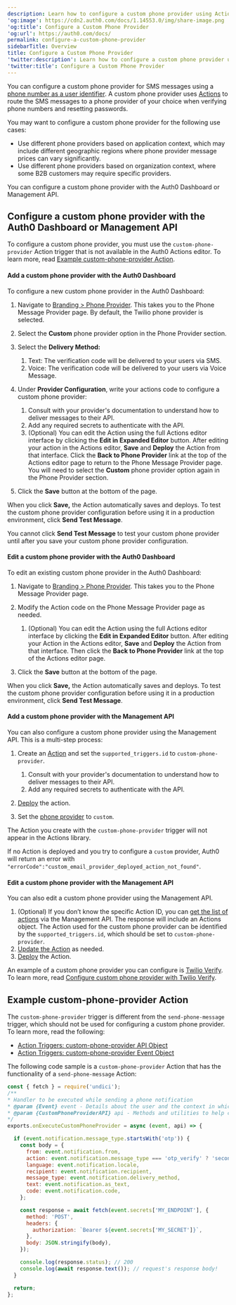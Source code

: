 ```yaml
---
description: Learn how to configure a custom phone provider using Actions
'og:image': https://cdn2.auth0.com/docs/1.14553.0/img/share-image.png
'og:title': Configure a Custom Phone Provider
'og:url': https://auth0.com/docs/
permalink: configure-a-custom-phone-provider
sidebarTitle: Overview
title: Configure a Custom Phone Provider
'twitter:description': Learn how to configure a custom phone provider using Actions
'twitter:title': Configure a Custom Phone Provider
---
```

You can configure a custom phone provider for SMS messages using a [phone number as a user identifier](/authenticate/database-connections/activate-and-configure-attributes-for-flexible-identifiers). A custom phone provider uses [Actions](/customize/actions/actions-overview) to route the SMS messages to a phone provider of your choice when verifying phone numbers and resetting passwords.

You may want to configure a custom phone provider for the following use cases:

* Use different phone providers based on application context, which may include different geographic regions where phone provider message prices can vary significantly.
* Use different phone providers based on organization context, where some B2B customers may require specific providers.

You can configure a custom phone provider with the <Tooltip tip="Auth0 Dashboard: Auth0's main product to configure your services." cta="View Glossary" href="/glossary?term=Auth0+Dashboard">Auth0 Dashboard</Tooltip> or <Tooltip tip="Auth0 Dashboard: Auth0's main product to configure your services." cta="View Glossary" href="/glossary?term=Management+API">Management API</Tooltip>.

## Configure a custom phone provider with the Auth0 Dashboard or Management API

To configure a custom phone provider, you must use the `custom-phone-provider` Action trigger that is not available in the Auth0 Actions editor. To learn more, read [Example custom-phone-provider Action](#example-custom-phone-provider-action).

<Tabs><Tab title="Auth0 Dashboard">

#### Add a custom phone provider with the Auth0 Dashboard

To configure a new custom phone provider in the Auth0 Dashboard:

1. Navigate to [Branding > Phone Provider](https://manage.auth0.com/dashboard/#/phone/templates/phone/provider). This takes you to the Phone Message Provider page. By default, the Twilio phone provider is selected.
2. Select the **Custom** phone provider option in the Phone Provider section.
3. Select the **Delivery Method:**

   1. Text: The verification code will be delivered to your users via SMS.
   2. Voice: The verification code will be delivered to your users via Voice Message.
4. Under **Provider Configuration**, write your actions code to configure a custom phone provider:

   1. Consult with your provider's documentation to understand how to deliver messages to their API.
   2. Add any required secrets to authenticate with the API.
   3. (Optional) You can edit the Action using the full Actions editor interface by clicking the **Edit in Expanded Editor** button. After editing your action in the Actions editor, **Save** and **Deploy** the Action from that interface. Click the **Back to Phone Provider** link at the top of the Actions editor page to return to the Phone Message Provider page. You will need to select the **Custom** phone provider option again in the Phone Provider section.
5. Click the **Save** button at the bottom of the page.

When you click **Save,** the Action automatically saves and deploys. To test the custom phone provider configuration before using it in a production environment, click **Send Test Message**.

<Callout icon="file-lines" color="#0EA5E9" iconType="regular">

You cannot click **Send Test Message** to test your custom phone provider until after you save your custom phone provider configuration.

</Callout>

#### Edit a custom phone provider with the Auth0 Dashboard

To edit an existing custom phone provider in the Auth0 Dashboard:

1. Navigate to [Branding > Phone Provider](https://manage.auth0.com/dashboard/#/phone/templates/phone/provider). This takes you to the Phone Message Provider page.
2. Modify the Action code on the Phone Message Provider page as needed.

   1. (Optional) You can edit the Action using the full Actions editor interface by clicking the **Edit in Expanded Editor** button. After editing your Action in the Actions editor, **Save** and **Deploy** the Action from that interface. Then click the **Back to Phone Provider** link at the top of the Actions editor page.
3. Click the **Save** button at the bottom of the page.

When you click **Save,** the Action automatically saves and deploys. To test the custom phone provider configuration before using it in a production environment, click **Send Test Message**.

</Tab><Tab title="Management API">

#### Add a custom phone provider with the Management API

You can also configure a custom phone provider using the Management API. This is a multi-step process:

1. Create an [Action](https://auth0.com/docs/api/management/v2/actions/post-action) and set the `supported_triggers.id` to `custom-phone-provider`.

   1. Consult with your provider's documentation to understand how to deliver messages to their API.
   2. Add any required secrets to authenticate with the API.
2. [Deploy](https://auth0.com/docs/api/management/v2/actions/post-deploy-action) the action.
3. Set the [phone provider](https://auth0.com/docs/api/management/v2/branding/create-phone-provider) to `custom`.

<Callout icon="file-lines" color="#0EA5E9" iconType="regular">

The Action you create with the `custom-phone-provider` trigger will not appear in the Actions library.

</Callout>

<Callout icon="file-lines" color="#0EA5E9" iconType="regular">

If no Action is deployed and you try to configure a `custom` provider, Auth0 will return an error with `"errorCode":"custom_email_provider_deployed_action_not_found"`.

</Callout>

#### Edit a custom phone provider with the Management API

You can also edit a custom phone provider using the Management API.

1. (Optional) If you don’t know the specific Action ID, you can [get the list of actions](https://auth0.com/docs/api/management/v2/actions/get-actions) via the Management API. The response will include an Actions object. The Action used for the custom phone provider can be identified by the `supported_triggers.id`, which should be set to `custom-phone-provider`.
2. [Update the Action](https://auth0.com/docs/api/management/v2/actions/patch-action) as needed.
3. [Deploy](https://auth0.com/docs/api/management/v2/actions/post-deploy-action) the Action.

</Tab></Tabs>

An example of a custom phone provider you can configure is [Twilio Verify](https://www.twilio.com/docs/verify). To learn more, read [Configure custom phone provider with Twilio Verify](/customize/phone-messages/configure-phone-messaging-providers/configure-a-custom-phone-provider/configure-a-custom-phone-provider-with-twilio-verify).

## Example custom-phone-provider Action

The `custom-phone-provider` trigger is different from the `send-phone-message` trigger, which should not be used for configuring a custom phone provider. To learn more, read the following:

* [Action Triggers: custom-phone-provider API Object](/customize/phone-messages/configure-phone-messaging-providers/configure-a-custom-phone-provider/action-triggers-custom-phone-provider-api-object)
* [Action Triggers: custom-phone-provider Event Object](/customize/phone-messages/configure-phone-messaging-providers/configure-a-custom-phone-provider/actions-triggers-custom-phone-provider-event-object)

The following code sample is a `custom-phone-provider` Action that has the functionality of a `send-phone-message` Action:

```javascript lines expandable
const { fetch } = require('undici');
/**
* Handler to be executed while sending a phone notification
* @param {Event} event - Details about the user and the context in which they are logging in.
* @param {CustomPhoneProviderAPI} api - Methods and utilities to help change the behavior of sending a phone notification.
*/
exports.onExecuteCustomPhoneProvider = async (event, api) => {

  if (event.notification.message_type.startsWith('otp')) {
    const body = {
      from: event.notification.from,
      action: event.notification.message_type === 'otp_verify' ? 'second-factor-authenticator' : 'enrollment',
      language: event.notification.locale,
      recipient: event.notification.recipient,
      message_type: event.notification.delivery_method,
      text: event.notification.as_text,
      code: event.notification.code,
    };

    const response = await fetch(event.secrets['MY_ENDPOINT'], {
      method: 'POST',
      headers: {
        authorization: `Bearer ${event.secrets['MY_SECRET']}`,
      },
      body: JSON.stringify(body),
    });

    console.log(response.status); // 200
    console.log(await response.text()); // request's response body!
  }

  return;
};
```



